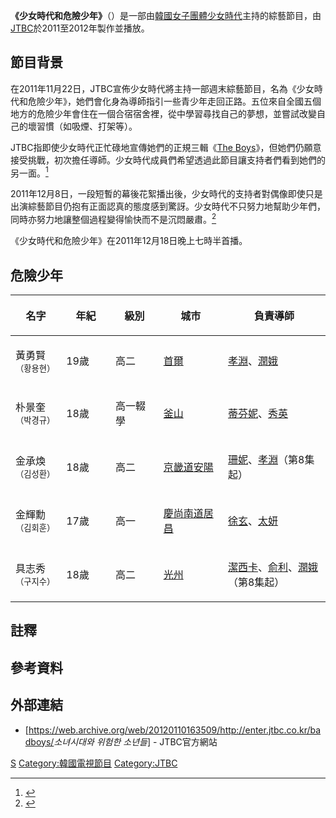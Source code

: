{{Infobox Television   
| show_name       = 少女時代和危險少年<br /><small>（소녀시대와 위험한 소년들）</small>
| image           = [[File:Girls'_Generation_and_the_Dangerous_Boys.jpg|280px]]
| caption         =    
| genre           = [[綜藝|綜藝]]    
| creator         =    
| director        =    
| developer       =    
| presenter       = JTBC  
| starring        = [[少女時代|少女時代]] 
| country         = {{KOR}}
| language        = [[韓語|韓語]] 
| num_seasons     =    
| num_episodes    =    
| location        = [[首爾|首爾]]   
| camera          = 多機位   
| runtime         = 60-70 分鐘 
| picture_format  = [[1080i|1080i]] ([[HDTV|HDTV]])   
| audio_format    =    
| first_aired     = 2011年12月18日 (每週日播放)
| last_aired      = 2012年3月11日
| preceded_by     =    
| followed_by     =    
| Official Website         = http://enter.jtbc.co.kr/badboys/
}}

'''《少女時代和危險少年》'''（{{Lang-ko|소녀시대와 위험한 소년들}}）是一部由[[韓國|韓國]][[女子團體|女子團體]][[少女時代|少女時代]]主持的綜藝節目，由[[JTBC|JTBC]]於2011至2012年製作並播放。

== 節目背景 ==
在2011年11月22日，JTBC宣佈少女時代將主持一部週末綜藝節目，名為《少女時代和危險少年》，她們會化身為導師指引一些青少年走回正路。五位來自全國五個地方的危險少年會住在一個合宿宿舍裡，從中學習尋找自己的夢想，並嘗試改變自己的壞習慣（如吸煙、打架等）。

JTBC指即使少女時代正忙碌地宣傳她們的正規三輯《[[The_Boys_(專輯)|The Boys]]》，但她們仍願意接受挑戰，初次擔任導師。少女時代成員們希望透過此節目讓支持者們看到她們的另一面。<ref>{{Cite web |url=http://fanwonder.com/?p=9507 |title=JTBS's  "Girls' Generation and the Dangerous Boys" |accessdate=2011-12-25 |archive-date=2012-04-26 |archive-url=https://web.archive.org/web/20120426041700/http://fanwonder.com/?p=9507 |dead-url=no }}</ref>

2011年12月8日，一段短暫的幕後花絮播出後，少女時代的支持者對偶像即使只是出演綜藝節目仍抱有正面認真的態度感到驚訝。少女時代不只努力地幫助少年們，同時亦努力地讓整個過程變得愉快而不是沉悶嚴肅。<ref>{{Cite web |url=http://soshified.com/2011/12/behing-the-scenes-of-girls-generation-and-dangerous-boys/comment-page-1#comments |title=Behind-The-Scenes of "Girls' Generation and Dangerous Boys" |accessdate=2011-12-25 |archive-date=2012-06-08 |archive-url=https://web.archive.org/web/20120608194115/http://soshified.com/2011/12/behing-the-scenes-of-girls-generation-and-dangerous-boys/comment-page-1#comments |dead-url=no }}</ref>

《少女時代和危險少年》在2011年12月18日晚上七時半首播。

==危險少年==
{| class="wikitable" style="text-align:center;"
! width="100"| 名字
! width="100"| 年紀
! width="100"| 級別
! width="150"| 城市
! width="250"| 負責導師
|- 
| 黃勇賢{{notetag|於第七集宣佈退出節目。}}<br /><small>（황용현）</small>
| 19歲
| 高二
| [[首爾|首爾]]
| [[金孝淵|孝淵]]、[[林潤妸|潤娥]]
|-

| 朴景奎<br /><small>（박경규）</small>
| 18歲
| 高一輟學{{notetag|第一集自我介紹時透露。}}
| [[釜山廣域市|釜山]]
| [[黃美英|蒂芬妮]]、[[崔秀榮|秀英]]
|-
| 金承煥<br /><small>（김성환）</small>
| 18歲
| 高二
| [[京畿道|京畿道]][[安陽|安陽]]
| [[李純揆|珊妮]]、[[金孝淵|孝淵]]（第8集起）
|-
| 金輝勳<br /><small>（김회훈）</small>
| 17歲
| 高一
| [[慶尚南道|慶尚南道]][[居昌郡|居昌]]
| [[徐朱玄|徐玄]]、[[金泰耎|太妍]]
|-
| 具志秀<br /><small>（구지수）</small>
| 18歲
| 高二
| [[光州廣域市|光州]]
| [[鄭秀妍|潔西卡]]、[[權俞利|俞利]]、[[林潤妸|潤娥]]（第8集起）
|}

== 註釋 ==
{{NoteFoot}}

==參考資料==
{{reflist|colwidth=30em}}

== 外部連結 ==
* [https://web.archive.org/web/20120110163509/http://enter.jtbc.co.kr/badboys/''소녀시대와 위험한 소년들''] - JTBC官方網站 {{ko icon}}

{{少女時代}}
{{JTBC TV}}

[[Category:韓國綜藝節目|S]]
[[Category:韓國電視節目|Category:韓國電視節目]]
[[Category:JTBC|Category:JTBC]]
